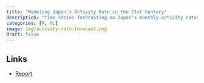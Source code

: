 ```yaml
---
title: "Modeling Japan’s Activity Rate in the 21st Century"
description: "Time series forecasting on Japan's monthly activity rates from 2000-2021"
categories: [R, ML]
image: img/activity-rate-forecast.png
draft: false
---
```


## Links

-   [Report](../../files/forecasting-activity-rates.html)
